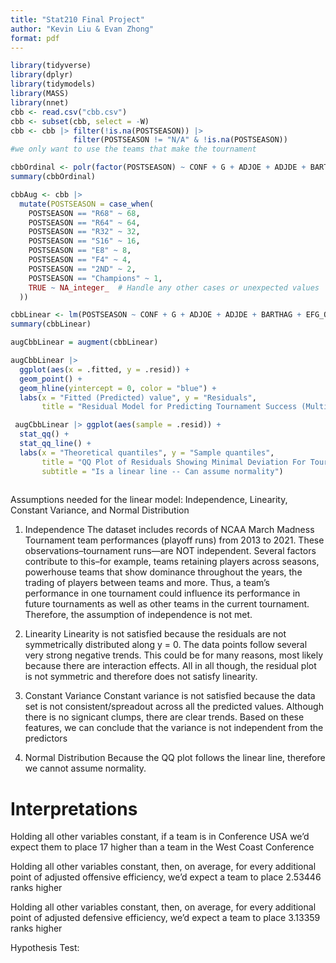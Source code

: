 ```yaml
---
title: "Stat210 Final Project"
author: "Kevin Liu & Evan Zhong"
format: pdf
---
```

```r
library(tidyverse)
library(dplyr)
library(tidymodels)
library(MASS)
library(nnet)
cbb <- read.csv("cbb.csv")
cbb <- subset(cbb, select = -W)
cbb <- cbb |> filter(!is.na(POSTSEASON)) |> 
              filter(POSTSEASON != "N/A" & !is.na(POSTSEASON))
#we only want to use the teams that make the tournament

```

```r
cbbOrdinal <- polr(factor(POSTSEASON) ~ CONF + G + ADJOE + ADJDE + BARTHAG + EFG_O + EFG_D + TOR + TORD + ORB + DRB + FTR + FTRD + X2P_O + X2P_D + X3P_O + X3P_D + ADJ_T + WAB + SEED, data = cbb)
summary(cbbOrdinal)
```
```r
cbbAug <- cbb |>
  mutate(POSTSEASON = case_when(
    POSTSEASON == "R68" ~ 68,
    POSTSEASON == "R64" ~ 64,
    POSTSEASON == "R32" ~ 32,
    POSTSEASON == "S16" ~ 16,
    POSTSEASON == "E8" ~ 8,
    POSTSEASON == "F4" ~ 4,
    POSTSEASON == "2ND" ~ 2,
    POSTSEASON == "Champions" ~ 1,
    TRUE ~ NA_integer_  # Handle any other cases or unexpected values
  ))

cbbLinear <- lm(POSTSEASON ~ CONF + G + ADJOE + ADJDE + BARTHAG + EFG_O + EFG_D + TOR + TORD + ORB + DRB + FTR + FTRD + X2P_O + X2P_D + X3P_O + X3P_D + ADJ_T + WAB + SEED, data = cbbAug)
summary(cbbLinear)

augCbbLinear = augment(cbbLinear)

augCbbLinear |> 
  ggplot(aes(x = .fitted, y = .resid)) + 
  geom_point() +
  geom_hline(yintercept = 0, color = "blue") + 
  labs(x = "Fitted (Predicted) value", y = "Residuals",
       title = "Residual Model for Predicting Tournament Success (Multiple Negative Slopes)")

 augCbbLinear |> ggplot(aes(sample = .resid)) + 
  stat_qq() + 
  stat_qq_line() + 
  labs(x = "Theoretical quantiles", y = "Sample quantiles",
       title = "QQ Plot of Residuals Showing Minimal Deviation For Tournament Success",
       subtitle = "Is a linear line -- Can assume normality")
 
```
Assumptions needed for the linear model: Independence, Linearity, Constant Variance, and Normal Distribution

1. Independence
The dataset includes records of NCAA March Madness Tournament team performances (playoff runs) from 2013 to 2021. These observations--tournament runs—are NOT independent. Several factors contribute to this--for example, teams retaining players across seasons, powerhouse teams that show dominance throughout the years, the trading of players between teams and more. Thus, a team's performance in one tournament could influence its performance in future tournaments as well as other teams in the current tournament. Therefore, the assumption of independence is not met.

2. Linearity
  Linearity is not satisfied because the residuals are not symmetrically distributed along y = 0. The data points follow several very strong negative trends. This could be for many reasons, most likely because there are interaction effects. All in all though, the residual plot is not symmetric and therefore does not satisfy linearity.
  
3. Constant Variance
  Constant variance is not satisfied because the data set is not consistent/spreadout across all the predicted values. Although there is no signicant clumps, there are clear trends. Based on these features, we can conclude that the variance is not independent from the predictors

4. Normal Distribution
  Because the QQ plot follows the linear line, therefore we cannot assume normality.
  
# Interpretations
Holding all other variables constant, if a team is in Conference USA we'd expect them to place 17 higher than a team in the West Coast Conference

Holding all other variables constant, then, on average, for every additional point of adjusted offensive efficiency, we'd expect a team to place 2.53446 ranks higher

Holding all other variables constant, then, on average, for every additional point of adjusted defensive efficiency, we'd expect a team to place 3.13359 ranks higher

Hypothesis Test: 





